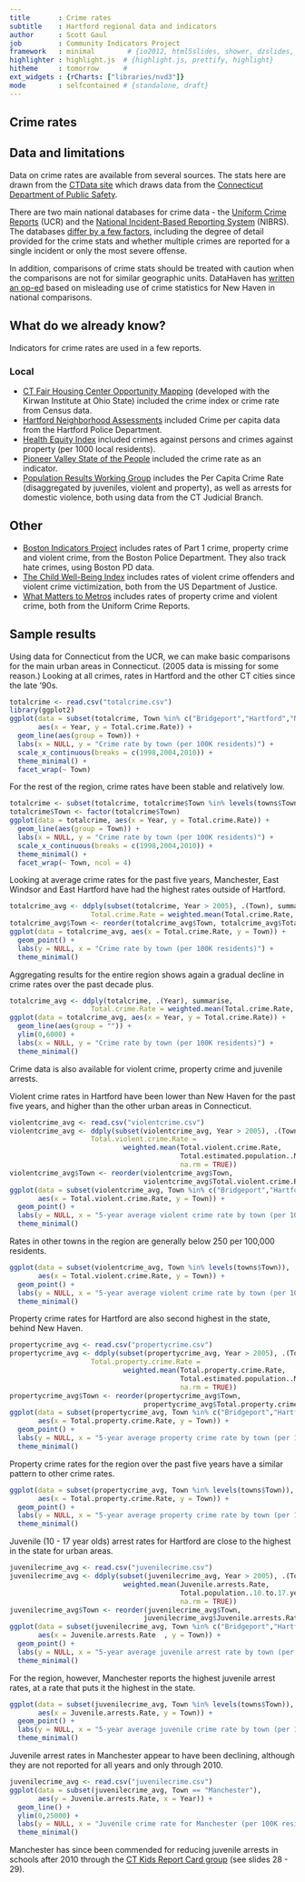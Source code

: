 ```yaml
---
title       : Crime rates
subtitle    : Hartford regional data and indicators
author      : Scott Gaul
job         : Community Indicators Project
framework   : minimal        # {io2012, html5slides, shower, dzslides, ...}
highlighter : highlight.js  # {highlight.js, prettify, highlight}
hitheme     : tomorrow      # 
ext_widgets : {rCharts: ["libraries/nvd3"]} 
mode        : selfcontained # {standalone, draft}
---
```


## Crime rates

## Data and limitations

Data on crime rates are available from several sources. The stats here are drawn from the [CTData site](http://ctdata.org/catalog) which draws data from the [Connecticut Department of Public Safety](http://ctdatahaven.org/know/index.php/Juvenile%20arrests,%20Total%20arrests,%2010%20to%2017%20years,%20Rate%20%28per%20100,000%29). 

There are two main national databases for crime data - the [Uniform Crime Reports](http://www.dpsdata.ct.gov/dps/ucr/ucr.aspx) (UCR) and the [National Incident-Based Reporting System](http://www2.fbi.gov/ucr/faqs.htm) (NIBRS). The databases [differ by a few factors](http://blog.spotcrime.com/2012/03/difference-between-ucr-and-nibrs.html), including the degree of detail provided for the crime stats and whether multiple crimes are reported for a single incident or only the most severe offense.  

In addition, comparisons of crime stats should be treated with caution when the comparisons are not for similar geographic units. DataHaven has [written an op-ed](http://www.ctdatahaven.org/blog/2011/06/public_safety_new_haven/) based on misleading use of crime statistics for New Haven in national comparisons.

## What do we already know?

Indicators for crime rates are used in a few reports. 

### Local

* [CT Fair Housing Center Opportunity Mapping](http://www.ctfairhousing.org/people-place-and-opportunity-report/) (developed with the Kirwan Institute at Ohio State) included the crime index or crime rate from Census data.
* [Hartford Neighborhood Assessments](http://courantblogs.com/cityline/wp-content/uploads/2013/04/Hartford-Neighborhood-Assessment.pdf) included Crime per capita data from the	Hartford Police Department. 
* [Health Equity Index](http://www.cadh.org/health-equity/health-equity-index.html) included crimes against persons and crimes against property (per 1000 local residents).
* [Pioneer Valley State of the People](http://pvpc.org/resources/datastats/state-of-people/stateofthepeople2013.pdf) included the crime rate as an indicator.
* [Population Results Working Group](http://www.ct.gov/opm/cwp/view.asp?a=2998&Q=490946) includes the Per Capita Crime Rate (disaggregated by juveniles, violent and property), as well as arrests for domestic violence, both using data from the CT Judicial Branch.

## Other

* [Boston Indicators Project](http://www.bostonindicators.org/) includes rates of Part 1 crime, property crime and violent crime, from the Boston Police Department. They also track hate crimes, using Boston PD data. 
* [The Child Well-Being Index](http://fcd-us.org/our-work/child-well-being-index-cwi) includes rates of violent crime offenders	and violent crime victimization, both from the US Department of Justice. 
* [What Matters to Metros](http://www.futurefundneo.org/whatmatters) includes rates of property crime and violent crime, both from the Uniform Crime Reports. 

## Sample results

Using data for Connecticut from the UCR, we can make basic comparisons for the main urban areas in Connecticut. (2005 data is missing for some reason.) Looking at all crimes, rates in Hartford and the other CT cities since the late '90s. 

```r
totalcrime <- read.csv("totalcrime.csv")
library(ggplot2)
ggplot(data = subset(totalcrime, Town %in% c("Bridgeport","Hartford","New Haven","New London","Stamford","Waterbury")), 
       aes(x = Year, y = Total.crime.Rate)) + 
  geom_line(aes(group = Town)) +
  labs(x = NULL, y = "Crime rate by town (per 100K residents)") +
  scale_x_continuous(breaks = c(1998,2004,2010)) + 
  theme_minimal() + 
  facet_wrap(~ Town)
```

For the rest of the region, crime rates have been stable and relatively low. 

```r
totalcrime <- subset(totalcrime, totalcrime$Town %in% levels(towns$Town))
totalcrime$Town <- factor(totalcrime$Town)
ggplot(data = totalcrime, aes(x = Year, y = Total.crime.Rate)) + 
  geom_line(aes(group = Town)) +
  labs(x = NULL, y = "Crime rate by town (per 100K residents)") +
  scale_x_continuous(breaks = c(1998,2004,2010)) + 
  theme_minimal() + 
  facet_wrap(~ Town, ncol = 4)
```

Looking at average crime rates for the past five years, Manchester, East Windsor and East Hartford have had the highest rates outside of Hartford. 

```r
totalcrime_avg <- ddply(subset(totalcrime, Year > 2005), .(Town), summarise, 
                    Total.crime.Rate = weighted.mean(Total.crime.Rate, Total.estimated.population..Number, na.rm = TRUE))
totalcrime_avg$Town <- reorder(totalcrime_avg$Town, totalcrime_avg$Total.crime.Rate)
ggplot(data = totalcrime_avg, aes(x = Total.crime.Rate, y = Town)) + 
  geom_point() +
  labs(y = NULL, x = "Crime rate by town (per 100K residents)") +
  theme_minimal()
```

Aggregating results for the entire region shows again a gradual decline in crime rates over the past decade plus. 

```r
totalcrime_avg <- ddply(totalcrime, .(Year), summarise, 
                    Total.crime.Rate = weighted.mean(Total.crime.Rate, Total.estimated.population..Number))
ggplot(data = totalcrime_avg, aes(x = Year, y = Total.crime.Rate)) + 
  geom_line(aes(group = "")) +
  ylim(0,6000) + 
  labs(x = NULL, y = "Crime rate by town (per 100K residents)") +
  theme_minimal()
```

Crime data is also available for violent crime, property crime and juvenile arrests. 

Violent crime rates in Hartford have been lower than New Haven for the past five years, and higher than the other urban areas in Connecticut.

```r
violentcrime_avg <- read.csv("violentcrime.csv")
violentcrime_avg <- ddply(subset(violentcrime_avg, Year > 2005), .(Town), summarise, 
                    Total.violent.crime.Rate = 
                            weighted.mean(Total.violent.crime.Rate, 
                                          Total.estimated.population..Number, 
                                          na.rm = TRUE))
violentcrime_avg$Town <- reorder(violentcrime_avg$Town, 
                                 violentcrime_avg$Total.violent.crime.Rate)
ggplot(data = subset(violentcrime_avg, Town %in% c("Bridgeport","Hartford","New Haven","New London","Stamford","Waterbury")), 
       aes(x = Total.violent.crime.Rate, y = Town)) + 
  geom_point() +
  labs(y = NULL, x = "5-year average violent crime rate by town (per 100K residents)") +
  theme_minimal()
```

Rates in other towns in the region are generally below 250 per 100,000 residents.  

```r
ggplot(data = subset(violentcrime_avg, Town %in% levels(towns$Town)), 
       aes(x = Total.violent.crime.Rate, y = Town)) + 
  geom_point() +
  labs(y = NULL, x = "5-year average violent crime rate by town (per 100K residents)") +
  theme_minimal()
```

Property crime rates for Hartford are also second highest in the state, behind New Haven. 

```r
propertycrime_avg <- read.csv("propertycrime.csv")
propertycrime_avg <- ddply(subset(propertycrime_avg, Year > 2005), .(Town), summarise, 
                    Total.property.crime.Rate = 
                            weighted.mean(Total.property.crime.Rate, 
                                          Total.estimated.population..Number, 
                                          na.rm = TRUE))
propertycrime_avg$Town <- reorder(propertycrime_avg$Town, 
                                 propertycrime_avg$Total.property.crime.Rate)
ggplot(data = subset(propertycrime_avg, Town %in% c("Bridgeport","Hartford","New Haven","New London","Stamford","Waterbury")), 
       aes(x = Total.property.crime.Rate, y = Town)) + 
  geom_point() +
  labs(y = NULL, x = "5-year average property crime rate by town (per 100K residents)") +
  theme_minimal()
```

Property crime rates for the region over the past five years have a similar pattern to other crime rates. 

```r
ggplot(data = subset(propertycrime_avg, Town %in% levels(towns$Town)), 
       aes(x = Total.property.crime.Rate, y = Town)) + 
  geom_point() +
  labs(y = NULL, x = "5-year average property crime rate by town (per 100K residents)") +
  theme_minimal()
```

Juvenile (10 - 17 year olds) arrest rates for Hartford are close to the highest in the state for urban areas. 

```r
juvenilecrime_avg <- read.csv("juvenilecrime.csv")
juvenilecrime_avg <- ddply(subset(juvenilecrime_avg, Year > 2005), .(Town),summarise, Juvenile.arrests.Rate = 
                            weighted.mean(Juvenile.arrests.Rate, 
                                          Total.population..10.to.17.years..Number, 
                                          na.rm = TRUE))
juvenilecrime_avg$Town <- reorder(juvenilecrime_avg$Town, 
                                 juvenilecrime_avg$Juvenile.arrests.Rate)
ggplot(data = subset(juvenilecrime_avg, Town %in% c("Bridgeport","Hartford","New Haven","New London","Stamford","Waterbury")), 
       aes(x = Juvenile.arrests.Rate  , y = Town)) + 
  geom_point() +
  labs(y = NULL, x = "5-year average juvenile arrest rate by town (per 100K residents)") +
  theme_minimal()
```

For the region, however, Manchester reports the highest juvenile arrest rates, at a rate that puts it the highest in the state. 

```r
ggplot(data = subset(juvenilecrime_avg, Town %in% levels(towns$Town)), 
       aes(x = Juvenile.arrests.Rate, y = Town)) + 
  geom_point() +
  labs(y = NULL, x = "5-year average juvenile crime rate by town (per 100K residents)") +
  theme_minimal()
```

Juvenile arrest rates in Manchester appear to have been declining, although they are not reported for all years and only through 2010. 

```r
juvenilecrime_avg <- read.csv("juvenilecrime.csv")
ggplot(data = subset(juvenilecrime_avg, Town == "Manchester"), 
       aes(y = Juvenile.arrests.Rate, x = Year)) + 
  geom_line() +
  ylim(0,25000) + 
  labs(y = NULL, x = "Juvenile crime rate for Manchester (per 100K residents)") +
  theme_minimal()
```

Manchester has since been commended for reducing juvenile arrests in schools after 2010 through the [CT Kids Report Card group](http://www.cga.ct.gov/kid/rba/Docs/2013/CTKids%20Annual%20Update%20Presentation%201-15-13.pdf) (see slides 28 - 29).
